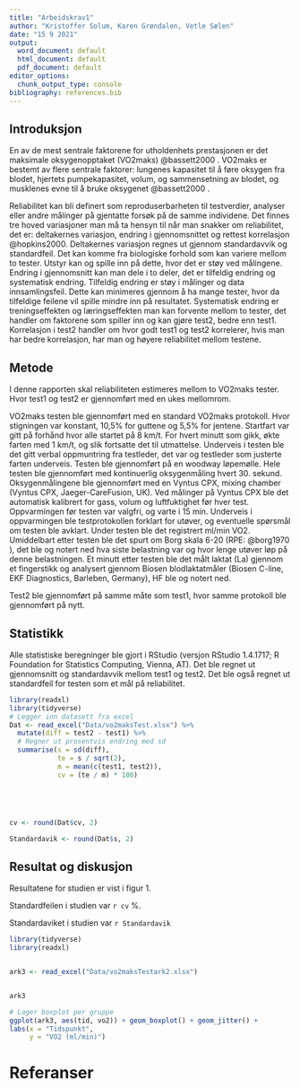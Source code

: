 ```yaml
---
title: "Arbeidskrav1"
author: "Kristoffer Solum, Karen Grøndalen, Vetle Sælen"
date: "15 9 2021"
output:
  word_document: default
  html_document: default
  pdf_document: default
editor_options:
  chunk_output_type: console
bibliography: references.bib
---
```


## Introduksjon

En av de mest sentrale faktorene for utholdenhets prestasjonen er det maksimale oksygenopptaket (VO2maks) @bassett2000 . VO2maks er bestemt av flere sentrale faktorer: lungenes kapasitet til å føre oksygen fra blodet, hjertets pumpekapasitet, volum, og sammensetning av blodet, og musklenes evne til å bruke oksygenet @bassett2000 .

Reliabilitet kan bli definert som reproduserbarheten til testverdier, analyser eller andre målinger på gjentatte forsøk på de samme individene. Det finnes tre hoved variasjoner man må ta hensyn til når man snakker om reliabilitet, det er: deltakernes variasjon, endring i gjennomsnittet og rettest korrelasjon @hopkins2000. Deltakernes variasjon regnes ut gjennom standardavvik og standardfeil. Det kan komme fra biologiske forhold som kan variere mellom to tester. Utstyr kan og spille inn på dette, hvor det er støy ved målingene. Endring i gjennomsnitt kan man dele i to deler, det er tilfeldig endring og systematisk endring. Tilfeldig endring er støy i målinger og data innsamlingsfeil. Dette kan minimeres gjennom å ha mange tester, hvor da tilfeldige feilene vil spille mindre inn på resultatet. Systematisk endring er treningseffekten og læringseffekten man kan forvente mellom to tester, det handler om faktorene som spiller inn og kan gjøre test2, bedre enn test1. Korrelasjon i test2 handler om hvor godt test1 og test2 korrelerer, hvis man har bedre korrelasjon, har man og høyere reliabilitet mellom testene.

## Metode

I denne rapporten skal reliabiliteten estimeres mellom to VO2maks tester. Hvor test1 og test2 er gjennomført med en ukes mellomrom.

VO2maks testen ble gjennomført med en standard VO2maks protokoll. Hvor stigningen var konstant, 10,5% for guttene og 5,5% for jentene. Startfart var gitt på forhånd hvor alle startet på 8 km/t. For hvert minutt som gikk, økte farten med 1 km/t, og slik fortsatte det til utmattelse. Underveis i testen ble det gitt verbal oppmuntring fra testleder, det var og testleder som justerte farten underveis. Testen ble gjennomført på en woodway løpemølle. Hele testen ble gjennomført med kontinuerlig oksygenmåling hvert 30. sekund. Oksygenmålingene ble gjennomført med en Vyntus CPX, mixing chamber (Vyntus CPX, Jaeger-CareFusion, UK). Ved målinger på Vyntus CPX ble det automatisk kalibrert for gass, volum og luftfuktighet før hver test. Oppvarmingen før testen var valgfri, og varte i 15 min. Underveis i oppvarmingen ble testprotokollen forklart for utøver, og eventuelle spørsmål om testen ble avklart. Under testen ble det registrert ml/min VO2. Umiddelbart etter testen ble det spurt om Borg skala 6-20 (RPE: @borg1970 ), det ble og notert ned hva siste belastning var og hvor lenge utøver løp på denne belastningen. Et minutt etter testen ble det målt laktat (La) gjennom et fingerstikk og analysert gjennom Biosen blodlaktatmåler (Biosen C-line, EKF Diagnostics, Barleben, Germany), HF ble og notert ned.

Test2 ble gjennomført på samme måte som test1, hvor samme protokoll ble gjennomført på nytt.


## Statistikk

Alle statistiske beregninger ble gjort i RStudio (versjon RStudio 1.4.1717; R Foundation for Statistics Computing, Vienna, AT). Det ble regnet ut gjennomsnitt og standardavvik mellom test1 og test2. Det ble også regnet ut standardfeil for testen som et mål på reliabilitet.  


```r
library(readxl)
library(tidyverse)
# Legger inn datasett fra excel
Dat <- read_excel("Data/vo2maksTest.xlsx") %>%
  mutate(diff = test2 - test1) %>%
  # Regner ut prosentvis endring med sd
  summarise(s = sd(diff),
            te = s / sqrt(2),
            m = mean(c(test1, test2)),
            cv = (te / m) * 100) 





cv <- round(Dat$cv, 2)

Standardavik <- round(Dat$s, 2)

```

## Resultat og diskusjon

Resultatene for studien er vist i figur 1. 

Standardfeilen i studien var `r cv` %.

Standardaviket i studien var `r Standardavik`

```r


library(tidyverse)
library(readxl)


ark3 <- read_excel("Data/vo2maksTestark2.xlsx")


ark3

# Lager boxplot per gruppe
ggplot(ark3, aes(tid, vo2)) + geom_boxplot() + geom_jitter() +
labs(x = "Tidspunkt",
     y = "VO2 (ml/min)")

```

# Referanser

